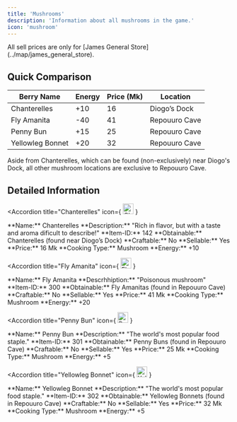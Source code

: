 ```yaml
---
title: 'Mushrooms'
description: 'Information about all mushrooms in the game.'
icon: 'mushroom'
---
```


<Note type="warning">
  All sell prices are only for [James General Store](../map/james_general_store).
</Note>

## Quick Comparison

| Berry Name | Energy | Price (Mk) | Location |
|------------|--------|------------|----------|
| Chanterelles | +10 | 16 | Diogo’s Dock |
| Fly Amanita | -40 | 41 | Repouuro Cave |
| Penny Bun | +15 | 25 | Repouuro Cave |
| Yellowleg Bonnet | +20 | 32 | Repouuro Cave |

<Note type="info">
Aside from Chanterelles, which can be found (non-exclusively) near Diogo's Dock, all other mushroom locations are exclusive to Repouuro Cave.
</Note>

## Detailed Information

<AccordionGroup>

<Accordion 
  title="Chanterelles" 
  icon={
    <img 
      src="https://i.imgur.com/wCeVvv7.png" 
      alt="Chanterelles Icon" 
      width="24" 
      height="24"
    />
  }
>
  <div className="flex flex-row space-x-4">
    <div>
      **Name:** Chanterelles  
      **Description:** "Rich in flavor, but with a taste and aroma dificult to describe!"  
      **Item-ID:** 142  
      **Obtainable:** Chanterelles (found near Diogo’s Dock)  
      **Craftable:** No  
      **Sellable:** Yes  
      **Price:** 16 Mk  
      **Cooking Type:** Mushroom  
      **Energy:** +10  
    </div>
  </div>
</Accordion>

<Accordion 
  title="Fly Amanita" 
  icon={
    <img 
      src="https://i.imgur.com/oAsfKBc.png" 
      alt="Fly Amanita Icon" 
      width="24" 
      height="24"
    />
  }
>
  <div className="flex flex-row space-x-4">
    <div>
      **Name:** Fly Amanita  
      **Descrhhiption:** "Poisonous mushroom"  
      **Item-ID:** 300  
      **Obtainable:** Fly Amanitas (found in Repouuro Cave)  
      **Craftable:** No  
      **Sellable:** Yes  
      **Price:** 41 Mk  
      **Cooking Type:** Mushroom  
      **Energy:** +20 
    </div>
  </div>
</Accordion>

<Accordion 
  title="Penny Bun" 
  icon={
    <img 
      src="https://i.imgur.com/Go963Y6.png" 
      alt="Penny Bun Icon" 
      width="24" 
      height="24"
    />
  }
>
  <div className="flex flex-row space-x-4">
    <div>
      **Name:** Penny Bun   
      **Description:** "The world's most popular food staple."  
      **Item-ID:** 301  
      **Obtainable:** Penny Buns (found in Repouuro Cave)  
      **Craftable:** No  
      **Sellable:** Yes  
      **Price:** 25 Mk  
      **Cooking Type:** Mushroom  
      **Energy:** +5  
    </div>
  </div>
</Accordion>

<Accordion 
  title="Yellowleg Bonnet" 
  icon={
    <img 
      src="https://i.imgur.com/qUnuMEe.png" 
      alt="Yellowleg Bonnet Icon" 
      width="24" 
      height="24"
    />
  }
>
  <div className="flex flex-row space-x-4">
    <div>
      **Name:** Yellowleg Bonnet   
      **Description:** "The world's most popular food staple."  
      **Item-ID:** 302  
      **Obtainable:** Yellowleg Bonnets (found in Repouuro Cave)  
      **Craftable:** No  
      **Sellable:** Yes  
      **Price:** 32 Mk  
      **Cooking Type:** Mushroom  
      **Energy:** +5  
    </div>
  </div>
</Accordion>

</AccordionGroup>
